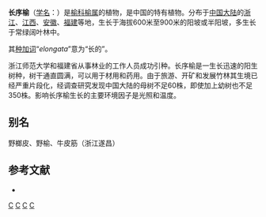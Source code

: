 {{Speciesbox 
| taxon = Ulmus elongata
| authority = [[傅立国|L. K. Fu]] et [[丁陈森|C. S. Ding]], 1979
| status = 国家II级
| status_system = 
| image = The branches of ULMUS ELONGATA in Gutianshan.JPG
}}

'''长序榆'''（[[学名|学名]]：{{lang|la|''Ulmus elongata''}}）是[[榆科|榆科]][[榆属|榆属]]的植物，是中国的特有植物。分布于[[中国大陆|中国大陆]]的[[浙江|浙江]]、[[江西|江西]]、[[安徽|安徽]]、[[福建|福建]]等地，生长于海拔600米至900米的阳坡或半阳坡，多生长于常绿阔叶林中。

其[[种加词|种加词]]“''elongata''”意为“长的”。

浙江师范大学和福建省从事林业的工作人员成功引种。长序榆是一生长迅速的阳生树种，树干通直圆满，可以用于材用和药用。由于旅游、开矿和发展竹林其生境已经严重片段化，经调查研究发现中国大陆的母树不足60株，即使加上幼树也不足350株。影响长序榆生长的主要环境因子是光照和温度。

== 别名 ==
野榔皮、野榆、牛皮筋（浙江遂昌）

== 参考文献 ==
<div class="references-small">
* {{cite web| url =http://www.bioinfo.cn/db05/KmzwSpecies.php?action=view&id=22592| title =长序榆| work =《中国高等植物数据库全库》| publisher =中国科学院微生物研究所| author =昆明植物研究所| accessdate =2009-02-25| deadurl =yes| archiveurl =https://web.archive.org/web/20160305071549/http://www.bioinfo.cn/db05/KmzwSpecies.php?action=view&id=22592| archivedate =2016-03-05}}
</div>
{{Taxonbar|from=Q2109850}}

[[Category:榆属|C]]
[[Category:中國特有植物|C]]
[[Category:1979年描述的植物|C]]
[[Category:中国国家二级保护植物|C]]